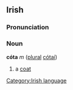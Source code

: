 ==Irish==
===Pronunciation===
{{IPA|[koːtə]}}
===Noun===
'''cóta''' ''m'' ([[plural]] [[cótaí]])
#a [[coat]]

[[Category:Irish language]]